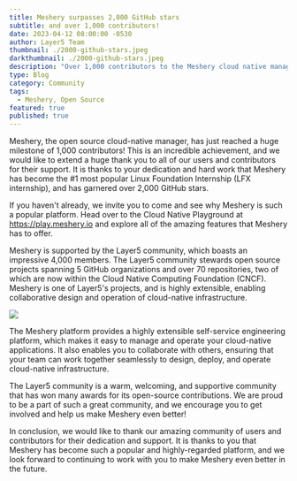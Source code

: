 ```yaml
---
title: Meshery surpasses 2,000 GitHub stars
subtitle: and over 1,000 contributors!
date: 2023-04-12 08:00:00 -0530
author: Layer5 Team
thumbnail: ./2000-github-stars.jpeg
darkthumbnail: ./2000-github-stars.jpeg
description: "Over 1,000 contributors to the Meshery cloud native management project."
type: Blog
category: Community
tags:
  - Meshery, Open Source
featured: true
published: true
---
```



<BlogWrapper>

Meshery, the open source cloud-native manager, has just reached a huge milestone of 1,000 contributors! This is an incredible achievement, and we would like to extend a huge thank you to all of our users and contributors for their support. It is thanks to your dedication and hard work that Meshery has become the #1 most popular Linux Foundation Internship (LFX internship), and has garnered over 2,000 GitHub stars.

If you haven't already, we invite you to come and see why Meshery is such a popular platform. Head over to the Cloud Native Playground at https://play.meshery.io and explore all of the amazing features that Meshery has to offer.

Meshery is supported by the Layer5 community, which boasts an impressive 4,000 members. The Layer5 community stewards open source projects spanning 5 GitHub organizations and over 70 repositories, two of which are now within the Cloud Native Computing Foundation (CNCF). Meshery is one of Layer5's projects, and is highly extensible, enabling collaborative design and operation of cloud-native infrastructure.

<img src={playfield} className="image-right-no-shadow" /> 

The Meshery platform provides a highly extensible self-service engineering platform, which makes it easy to manage and operate your cloud-native applications. It also enables you to collaborate with others, ensuring that your team can work together seamlessly to design, deploy, and operate cloud-native infrastructure.

The Layer5 community is a warm, welcoming, and supportive community that has won many awards for its open-source contributions. We are proud to be a part of such a great community, and we encourage you to get involved and help us make Meshery even better!

In conclusion, we would like to thank our amazing community of users and contributors for their dedication and support. It is thanks to you that Meshery has become such a popular and highly-regarded platform, and we look forward to continuing to work with you to make Meshery even better in the future.

</BlogWrapper>